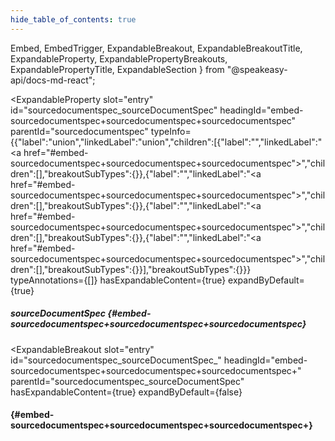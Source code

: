```yaml
---
hide_table_of_contents: true
---
```

  Embed,
  EmbedTrigger,
  ExpandableBreakout,
  ExpandableBreakoutTitle,
  ExpandableProperty,
  ExpandablePropertyBreakouts,
  ExpandablePropertyTitle,
  ExpandableSection
} from "@speakeasy-api/docs-md-react";

<ExpandableSection>

<ExpandableProperty
  slot="entry"
  id="sourcedocumentspec_sourceDocumentSpec"
  headingId="embed-sourcedocumentspec+sourcedocumentspec+sourcedocumentspec"
  parentId="sourcedocumentspec"
  typeInfo={{"label":"union","linkedLabel":"union","children":[{"label":"","linkedLabel":"<a href=\"#embed-sourcedocumentspec+sourcedocumentspec+sourcedocumentspec\"></a>","children":[],"breakoutSubTypes":{}},{"label":"","linkedLabel":"<a href=\"#embed-sourcedocumentspec+sourcedocumentspec+sourcedocumentspec\"></a>","children":[],"breakoutSubTypes":{}},{"label":"","linkedLabel":"<a href=\"#embed-sourcedocumentspec+sourcedocumentspec+sourcedocumentspec\"></a>","children":[],"breakoutSubTypes":{}},{"label":"","linkedLabel":"<a href=\"#embed-sourcedocumentspec+sourcedocumentspec+sourcedocumentspec\"></a>","children":[],"breakoutSubTypes":{}}],"breakoutSubTypes":{}}}
  typeAnnotations={[]}
  hasExpandableContent={true}
  expandByDefault={true}
>

<ExpandablePropertyTitle slot="title">

##### sourceDocumentSpec \{#embed-sourcedocumentspec+sourcedocumentspec+sourcedocumentspec\}

</ExpandablePropertyTitle>

<ExpandablePropertyBreakouts slot="breakouts">

<ExpandableBreakout
  slot="entry"
  id="sourcedocumentspec_sourceDocumentSpec_"
  headingId="embed-sourcedocumentspec+sourcedocumentspec+sourcedocumentspec+"
  parentId="sourcedocumentspec_sourceDocumentSpec"
  hasExpandableContent={true}
  expandByDefault={false}
>

<ExpandableBreakoutTitle slot="title">

####  \{#embed-sourcedocumentspec+sourcedocumentspec+sourcedocumentspec+\}

</ExpandableBreakoutTitle>

<Embed slot="embed">

<EmbedTrigger slot="trigger" embedTitle="" triggerText="View  details">

<Embedembednamemissing0 />

</EmbedTrigger>

</Embed>

</ExpandableBreakout>

</ExpandablePropertyBreakouts>

</ExpandableProperty>

</ExpandableSection>